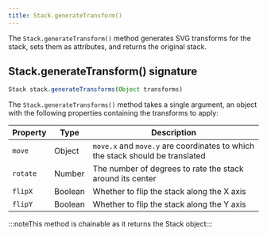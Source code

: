 ```yaml
---
title: Stack.generateTransform()
---
```


The `Stack.generateTransform()` method generates SVG transforms for the stack,
sets them as attributes, and returns the original stack.


## Stack.generateTransform() signature

```js
Stack stack.generateTransforms(Object transforms)
```

The `Stack.generateTransforms()` method takes a single argument,
an object with the following properties containing the transforms
to apply:

| Property | Type |Description |
|----------|------|------------|
| `move`   | Object | `move.x` and `move.y` are coordinates to which the stack should be translated
| `rotate` | Number | The number of degrees to rate the stack around its center |
| `flipX`  | Boolean | Whether to flip the stack along the X axis |
| `flipY`  | Boolean | Whether to flip the stack along the Y axis |

:::noteThis method is chainable as it returns the Stack object:::
